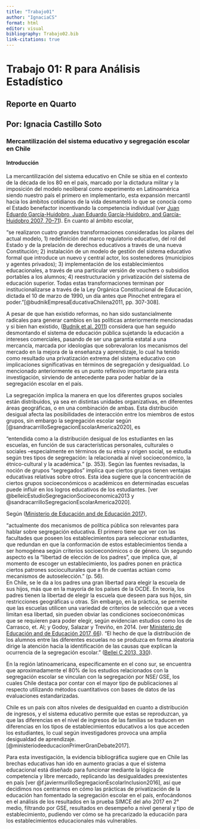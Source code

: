```yaml
---
title: "Trabajo01"
author: "IgnaciaCS"
format: html
editor: visual
bibliography: Trabajo02.bib
link-citations: true
---
```


# Trabajo 01: R para Análisis Estadístico

## Reporte en Quarto

## Por: Ignacia Castillo Soto

### Mercantilización del sistema educativo y segregación escolar en Chile

#### Introducción

La mercantilización del sistema educativo en Chile se sitúa en el contexto de la década de los 80 en el país, marcado por la dictadura militar y la imposición del modelo neoliberal como experimento en Latinoamérica siendo nuestro país el primero en implementarlo, esta expansión mercantil hacia los ámbitos cotidianos de la vida desmanteló lo que se conocía como el Estado benefactor incentivando la competencia individual (ver [Juan Eduardo García-Huidobro, Juan Eduardo García-Huidobro, and García-Huidobro 2007, 70–71](file:///C:/Users/nachi/OneDrive/Documentos/Universidad/UAH%205%C2%B0%20Semestre/OFC%20R%20para%20an%C3%A1lisis%20estad%C3%ADstico/Trabajos/Trabajo01/Trabajo01.html#ref-juaneduardogarcia-huidobroDesigualdadEducativaSegmentacion2007)). En cuanto al ámbito escolar,

“se realizaron cuatro grandes transformaciones consideradas los pilares del actual modelo, 1) redefinición del marco regulatorio educativo, del rol del Estado y de la prelación de derechos educativos a través de una nueva Constitución; 2) instalación de un modelo de gestión del sistema educativo formal que introduce un nuevo y central actor, los sostenedores (municipios y agentes privados); 3) implementación de los establecimientos educacionales, a través de una particular versión de vouchers o subsidios portables a los alumnos; 4) reestructuración y privatización del sistema de educación superior. Todas estas transformaciones terminan por institucionalizarse a través de la Ley Orgánica Constitucional de Educación, dictada el 10 de marzo de 1990, un día antes que Pinochet entregara el poder.”[@budnikEmpresaEducativaChilena2011, pp. 307-308].

A pesar de que han existido reformas, no han sido sustancialmente radicales para generar cambios en las políticas anteriormente mencionadas y si bien han existido, ([Budnik et al. 2011](file:///C:/Users/nachi/OneDrive/Documentos/Universidad/UAH%205%C2%B0%20Semestre/OFC%20R%20para%20an%C3%A1lisis%20estad%C3%ADstico/Trabajos/Trabajo01/Trabajo01.html#ref-budnikEmpresaEducativaChilena2011)) considera que han seguido desmontando el sistema de educación pública sujetando la educación a intereses comerciales, pasando de ser una garantía estatal a una mercancía, marcada por ideologías que sobrevaloran los mecanismos del mercado en la mejora de la enseñanza y aprendizaje, lo cual ha tenido como resultado una privatización extrema del sistema educativo con implicaciones significativas en términos de segregación y desigualdad. Lo mencionado anteriormente es un punto reflexivo importante para esta investigación, sirviendo de antecedente para poder hablar de la segregación escolar en el país.

La segregación implica la manera en que los diferentes grupos sociales están distribuidos, ya sea en distintas unidades organizativas, en diferentes áreas geográficas, o en una combinación de ambas. Esta distribución desigual afecta las posibilidades de interacción entre los miembros de estos grupos, sin embargo la segregación escolar según [@sandracarrilloSegregacionEscolarAmerica2020], es

“entendida como a la distribución desigual de los estudiantes en las escuelas, en función de sus características personales, culturales o sociales –especialmente en términos de su etnia y origen social, se estudia según tres tipos de segregación: la relacionada al nivel socioeconómico, la étnico-cultural y la académica.” (p. 353). Según las fuentes revisadas, la noción de grupos "segregados" implica que ciertos grupos tienen ventajas educativas relativas sobre otros. Esta idea sugiere que la concentración de ciertos grupos socioeconómicos o académicos en determinadas escuelas puede influir en los logros educativos de los estudiantes. [ver @belleicEstudioSegregacionSocioeconomica2013 y @sandracarrilloSegregacionEscolarAmerica2020].

Según ([Ministerio de Educación and de Educación 2017](file:///C:/Users/nachi/OneDrive/Documentos/Universidad/UAH%205%C2%B0%20Semestre/OFC%20R%20para%20an%C3%A1lisis%20estad%C3%ADstico/Trabajos/Trabajo01/Trabajo01.html#ref-ministeriodeeducacionPrimerGranDebate2017)),

“actualmente dos mecanismos de política pública son relevantes para hablar sobre segregación educativa. El primero tiene que ver con las facultades que poseen los establecimientos para seleccionar estudiantes, que redundan en que la conformación de estos establecimientos tienda a ser homogénea según criterios socioeconómicos o de género. Un segundo aspecto es la “libertad de elección de los padres”, que implica que, al momento de escoger un establecimiento, los padres ponen en práctica ciertos patrones socioculturales que a fin de cuentas actúan como mecanismos de autoselección.” (p. 56).\
En Chile, se le da a los padres una gran libertad para elegir la escuela de sus hijos, más que en la mayoría de los países de la OCDE. En teoría, los padres tienen la libertad de elegir la escuela que deseen para sus hijos, sin restricciones geográficas u otras. Sin embargo, en la práctica, se permite que las escuelas utilicen una variedad de criterios de selección que a veces limitan esa libertad, sin pueden obviar las condiciones socioeconómicas que se requieren para poder elegir, según evidencian estudios como los de Carrasco, et. Al; y Godoy, Salazar y Treviño, en 2014. (ver [Ministerio de Educación and de Educación 2017, 66](file:///C:/Users/nachi/OneDrive/Documentos/Universidad/UAH%205%C2%B0%20Semestre/OFC%20R%20para%20an%C3%A1lisis%20estad%C3%ADstico/Trabajos/Trabajo01/Trabajo01.html#ref-ministeriodeeducacionPrimerGranDebate2017)). “El hecho de que la distribución de los alumnos entre las diferentes escuelas no se produzca en forma aleatoria dirige la atención hacia la identificación de las causas que explican la ocurrencia de la segregación escolar.” ([Bellei C 2013, 330](file:///C:/Users/nachi/OneDrive/Documentos/Universidad/UAH%205%C2%B0%20Semestre/OFC%20R%20para%20an%C3%A1lisis%20estad%C3%ADstico/Trabajos/Trabajo01/Trabajo01.html#ref-belleicEstudioSegregacionSocioeconomica2013)).

En la región latinoamericana, específicamente en el cono sur, se encuentra que aproximadamente el 80% de los estudios relacionados con la segregación escolar se vinculan con la segregación por NSE/ GSE, los cuales Chile destaca por contar con el mayor tipo de publicaciones al respecto utilizando métodos cuantitativos con bases de datos de las evaluaciones estandarizadas.

Chile es un país con altos niveles de desigualdad en cuanto a distribución de ingresos, y el sistema educativo permite que estas se reproduzcan, ya que las diferencias en el nivel de ingresos de las familias se traducen en diferencias en los tipos de establecimientos educativos a los que acceden los estudiantes, lo cual según investigadores provoca una amplia desigualdad de aprendizaje.[@ministeriodeeducacionPrimerGranDebate2017].

Para esta investigación, la evidencia bibliográfica sugiere que en Chile las brechas educativas han ido en aumento gracias a que el sistema educacional está diseñado para funcionar mediante la lógica de competencia y libre mercado, replicando las desigualdades preexistentes en país [ver @f.javiermurilloSegregacionEscolarInclusion2016], así que decidimos nos centrarnos en cómo las prácticas de privatización de la educación han fomentado la segregación escolar en el país, enfocándonos en el análisis de los resultados en la prueba SIMCE del año 2017 en 2° medio, filtrando por GSE, resultados en desempeño a nivel general y tipo de establecimiento, pudiendo ver cómo se ha precarizado la educación para los establecimientos educacionales más vulnerables.

#### 
